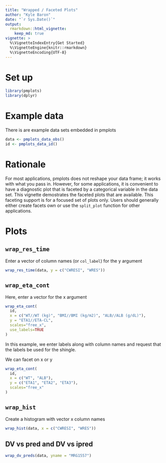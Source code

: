 ```yaml
---
title: "Wrapped / Faceted Plots"
author: "Kyle Baron"
date: "`r Sys.Date()`"
output: 
  rmarkdown::html_vignette: 
    keep_md: true
vignette: >
  %\VignetteIndexEntry{Get Started}
  %\VignetteEngine{knitr::rmarkdown}
  %\VignetteEncoding{UTF-8}
---
```



# Set up
```r
library(pmplots)
library(dplyr)
```

# Example data

There is are example data sets embedded in pmplots
```r
data <- pmplots_data_obs()
id <- pmplots_data_id()
```

# Rationale

For most applications, pmplots does not reshape your data frame; it works with 
what you pass in.  However, for some applications, it is convenient to have a 
diagnostic plot that is faceted by a categorical variable in the data set.  This 
vignette demostrates the faceted plots that are available.  This faceting support
is for a focused set of plots only.  Users should generally either create facets 
own or use the `split_plot` function for other applications.


# Plots

## `wrap_res_time`

Enter a vector of column names (or `col_label`) for the 
y argument

```r
wrap_res_time(data, y = c("CWRESI", "WRES"))
```


## `wrap_eta_cont`

Here, enter a vector for the x argument
```r
wrap_eta_cont(
  id, 
  x = c("WT//WT (kg)", "BMI//BMI (kg/m2)", "ALB//ALB (g/dL)"), 
  y = "ETA1//ETA-CL", 
  scales="free_x", 
  use_labels=TRUE
)
```

In this example, we enter labels along with column names and request that 
the labels be used for the shingle.

We can facet on x or y

```r
wrap_eta_cont(
  id, 
  x = c("WT", "ALB"), 
  y = c("ETA1", "ETA2", "ETA3"),
  scales="free_x"
)
```


## `wrap_hist`

Create a histogram with vector x column names

```r
wrap_hist(data, x = c("CWRESI", "WRES"))
```

## DV vs pred and DV vs ipred
```r
wrap_dv_preds(data, yname = "MRG1557")
```

